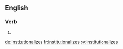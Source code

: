 ==English==

===Verb===
{{head|en|verb form}}

# {{en-third-person singular of|institutionalize}}

[[de:institutionalizes]]
[[fr:institutionalizes]]
[[sv:institutionalizes]]